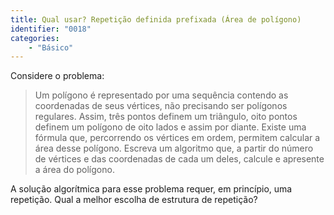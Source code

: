 ```yaml
---
title: Qual usar? Repetição definida prefixada (Área de polígono)
identifier: "0018"
categories:
    - "Básico"
---
```

::: {#exr-0018}
Considere o problema:

> Um polígono é representado por uma sequência contendo as coordenadas de seus vértices, não precisando ser polígonos regulares. Assim, três pontos definem um triângulo, oito pontos definem um polígono de oito lados e assim por diante. Existe uma fórmula que, percorrendo os vértices em ordem, permitem calcular a área desse polígono. Escreva um algoritmo que, a partir do número de vértices e das coordenadas de cada um deles, calcule e apresente a área do polígono.

A solução algorítmica para esse problema requer, em princípio, uma repetição.
Qual a melhor escolha de estrutura de repetição?
:::
